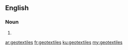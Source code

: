 ==English==

===Noun===
{{head|en|noun plural form}}

# {{plural of|geotextile|lang=en}}

[[ar:geotextiles]]
[[fr:geotextiles]]
[[ku:geotextiles]]
[[my:geotextiles]]